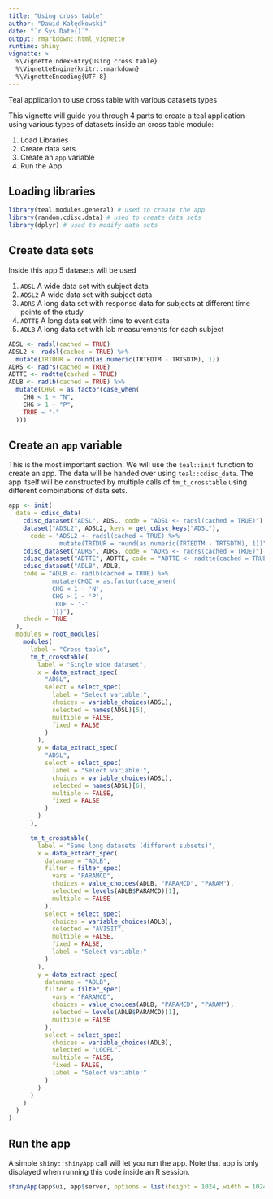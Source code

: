 ```yaml
---
title: "Using cross table"
author: "Dawid Kałędkowski"
date: "`r Sys.Date()`"
output: rmarkdown::html_vignette
runtime: shiny
vignette: >
  %\VignetteIndexEntry{Using cross table}
  %\VignetteEngine{knitr::rmarkdown}
  %\VignetteEncoding{UTF-8}
---
```


Teal application to use cross table with various datasets types

This vignette will guide you through 4 parts to create a teal application using
various types of datasets inside an cross table module:

1. Load Libraries
2. Create data sets
3. Create an `app` variable
4. Run the App

## Loading libraries

```r
library(teal.modules.general) # used to create the app
library(random.cdisc.data) # used to create data sets
library(dplyr) # used to modify data sets
```

## Create data sets

Inside this app 5 datasets will be used

1. `ADSL` A wide data set with subject data
2. `ADSL2` A wide data set with subject data
3. `ADRS` A long data set with response data for subjects at different time points of the study
4. `ADTTE` A long data set with time to event data
5. `ADLB` A long data set with lab measurements for each subject

```r
ADSL <- radsl(cached = TRUE)
ADSL2 <- radsl(cached = TRUE) %>% 
  mutate(TRTDUR = round(as.numeric(TRTEDTM - TRTSDTM), 1))
ADRS <- radrs(cached = TRUE)
ADTTE <- radtte(cached = TRUE)
ADLB <- radlb(cached = TRUE) %>%
  mutate(CHGC = as.factor(case_when(
    CHG < 1 ~ "N",
    CHG > 1 ~ "P",
    TRUE ~ "-"
  )))
```

## Create an `app` variable

This is the most important section. We will use the `teal::init` function to
create an app. The data will be handed over using `teal::cdisc_data`. The app
itself will be constructed by multiple calls of `tm_t_crosstable` using different
combinations of data sets.

```r
app <- init(
  data = cdisc_data(
    cdisc_dataset("ADSL", ADSL, code = "ADSL <- radsl(cached = TRUE)"),
    dataset("ADSL2", ADSL2, keys = get_cdisc_keys("ADSL"), 
      code = "ADSL2 <- radsl(cached = TRUE) %>% 
              mutate(TRTDUR = round(as.numeric(TRTEDTM - TRTSDTM), 1))"),
    cdisc_dataset("ADRS", ADRS, code = "ADRS <- radrs(cached = TRUE)"),
    cdisc_dataset("ADTTE", ADTTE, code = "ADTTE <- radtte(cached = TRUE)"),
    cdisc_dataset("ADLB", ADLB, 
    code = "ADLB <- radlb(cached = TRUE) %>%
            mutate(CHGC = as.factor(case_when(
            CHG < 1 ~ 'N',
            CHG > 1 ~ 'P',
            TRUE ~ '-'
            )))"),
    check = TRUE
  ),
  modules = root_modules(
    modules(
      label = "Cross table",
      tm_t_crosstable(
        label = "Single wide dataset",
        x = data_extract_spec(
          "ADSL",
          select = select_spec(
            label = "Select variable:",
            choices = variable_choices(ADSL),
            selected = names(ADSL)[5],
            multiple = FALSE,
            fixed = FALSE
          )
        ),
        y = data_extract_spec(
          "ADSL",
          select = select_spec(
            label = "Select variable:",
            choices = variable_choices(ADSL),
            selected = names(ADSL)[6],
            multiple = FALSE,
            fixed = FALSE
          )
        )
      ),

      tm_t_crosstable(
        label = "Same long datasets (different subsets)",
        x = data_extract_spec(
          dataname = "ADLB",
          filter = filter_spec(
            vars = "PARAMCD",
            choices = value_choices(ADLB, "PARAMCD", "PARAM"),
            selected = levels(ADLB$PARAMCD)[1],
            multiple = FALSE
          ),
          select = select_spec(
            choices = variable_choices(ADLB),
            selected = "AVISIT",
            multiple = FALSE,
            fixed = FALSE,
            label = "Select variable:"
          )
        ),
        y = data_extract_spec(
          dataname = "ADLB",
          filter = filter_spec(
            vars = "PARAMCD",
            choices = value_choices(ADLB, "PARAMCD", "PARAM"),
            selected = levels(ADLB$PARAMCD)[1],
            multiple = FALSE
          ),
          select = select_spec(
            choices = variable_choices(ADLB),
            selected = "LOQFL",
            multiple = FALSE,
            fixed = FALSE,
            label = "Select variable:"
          )
        )
      )
    )
  )
)
```

## Run the app

A simple `shiny::shinyApp` call will let you run the app.
Note that app is only displayed when running this code inside an R session.

```r
shinyApp(app$ui, app$server, options = list(height = 1024, width = 1024))
```
